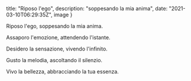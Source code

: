
  title: "Riposo l'ego",
  description: "soppesando la mia anima",
  date: "2021-03-10T06:29:35Z",
  image
}




Riposo l'ego, soppesando la mia anima.

Assaporo l'emozione, attendendo l'istante.

Desidero la sensazione, vivendo l'infinito.

Gusto la melodia, ascoltando il silenzio.

Vivo la bellezza, abbracciando la tua essenza.
